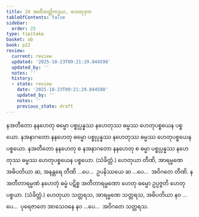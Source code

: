 ```yaml
---
title: 24 အတီတတ္တိကဒွယ, ဟေတုဒုက
tableOfContents: false
sidebar:
  order: 25
type: tipitaka
basket: ab
book: p22
review:
  current: review
  updated: '2025-10-23T09:21:29.844598'
  updated_by: ''
  notes: ''
  history:
  - state: review
    date: '2025-10-23T09:21:29.844598'
    updated_by: ''
    notes: ''
    previous_state: draft
---
```



<ReviewStatus review={frontmatter.review} showDetails={true} />

<HypothesisAnnotation frontmatter={frontmatter} />

<DynamicBreadcrumb />

<Division number="53" book="p22" e="ch" v="40" p="388">

<Paragraph number="125" book="p22">
နအတီတော နနဟေတု ဓမ္မော ပစ္စုပ္ပန္နဿ နဟေတုဿ ဓမ္မဿ ဟေတုပစ္စယေန ပစ္စယော. နအနာဂတော နနဟေတု ဓမ္မော ပစ္စုပ္ပန္နဿ နဟေတုဿ ဓမ္မဿ ဟေတုပစ္စယေန ပစ္စယော. နအတီတော နနဟေတု စ နအနာဂတော နနဟေတု စ ဓမ္မာ ပစ္စုပ္ပန္နဿ နဟေတုဿ ဓမ္မဿ ဟေတုပစ္စယေန ပစ္စယော. (သံခိတ္တံ.)
</Paragraph>

<Paragraph number="126" book="p22">
ဟေတုယာ တီဏိ, အာရမ္မဏေ အဓိပတိယာ ဆ, အနန္တရေ တီဏိ …ပေ…  ဥပနိဿယေ ဆ …ပေ…  အဝိဂတေ တီဏိ.
</Paragraph>

</Division>
<Division number="54" book="p22" e="ch" v="40" p="389">

<Paragraph number="127" book="p22">
နအတီတာရမ္မဏံ နဟေတုံ ဓမ္မံ ပဋိစ္စ အတီတာရမ္မဏော ဟေတု ဓမ္မော ဥပ္ပဇ္ဇတိ ဟေတုပစ္စယာ. (သံခိတ္တံ.)
</Paragraph>

<Paragraph number="128" book="p22">
ဟေတုယာ သတ္တရသ, အာရမ္မဏေ သတ္တရသ, အဓိပတိယာ နဝ …ပေ…  ပုရေဇာတေ အာသေဝနေ နဝ …ပေ…  အဝိဂတေ သတ္တရသ.
</Paragraph>
</Division>